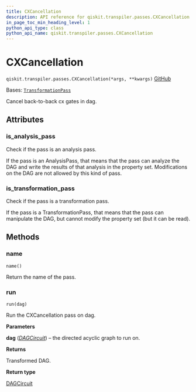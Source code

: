 ```yaml
---
title: CXCancellation
description: API reference for qiskit.transpiler.passes.CXCancellation
in_page_toc_min_heading_level: 1
python_api_type: class
python_api_name: qiskit.transpiler.passes.CXCancellation
---
```


# CXCancellation

<span id="qiskit.transpiler.passes.CXCancellation" />

`qiskit.transpiler.passes.CXCancellation(*args, **kwargs)` [GitHub](https://github.com/qiskit/qiskit/tree/stable/0.25/qiskit/transpiler/passes/optimization/cx_cancellation.py "view source code")

Bases: [`TransformationPass`](qiskit.transpiler.TransformationPass "qiskit.transpiler.basepasses.TransformationPass")

Cancel back-to-back cx gates in dag.

## Attributes

<span id="qiskit.transpiler.passes.CXCancellation.is_analysis_pass" />

### is\_analysis\_pass

Check if the pass is an analysis pass.

If the pass is an AnalysisPass, that means that the pass can analyze the DAG and write the results of that analysis in the property set. Modifications on the DAG are not allowed by this kind of pass.

<span id="qiskit.transpiler.passes.CXCancellation.is_transformation_pass" />

### is\_transformation\_pass

Check if the pass is a transformation pass.

If the pass is a TransformationPass, that means that the pass can manipulate the DAG, but cannot modify the property set (but it can be read).

## Methods

### name

<span id="qiskit.transpiler.passes.CXCancellation.name" />

`name()`

Return the name of the pass.

### run

<span id="qiskit.transpiler.passes.CXCancellation.run" />

`run(dag)`

Run the CXCancellation pass on dag.

**Parameters**

**dag** ([*DAGCircuit*](qiskit.dagcircuit.DAGCircuit "qiskit.dagcircuit.DAGCircuit")) – the directed acyclic graph to run on.

**Returns**

Transformed DAG.

**Return type**

[DAGCircuit](qiskit.dagcircuit.DAGCircuit "qiskit.dagcircuit.DAGCircuit")

